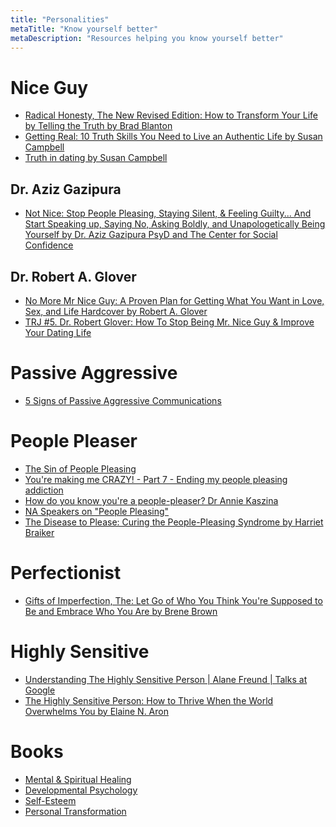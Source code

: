 ```yaml
---
title: "Personalities"
metaTitle: "Know yourself better"
metaDescription: "Resources helping you know yourself better"
---
```


# Nice Guy
* [Radical Honesty, The New Revised Edition: How to Transform Your Life by Telling the Truth by Brad Blanton](https://www.amazon.ca/dp/0970693842/)
* [Getting Real: 10 Truth Skills You Need to Live an Authentic Life by Susan Campbell](https://www.amazon.ca/Getting-Real-Truth-Skills-Authentic/dp/0915811928/)
* [Truth in dating by Susan Campbell](https://www.amazon.ca/gp/product/B004OL24DW/ref=dbs_a_def_rwt_bibl_vppi_i1)

## Dr. Aziz Gazipura
* [Not Nice: Stop People Pleasing, Staying Silent, & Feeling Guilty... And Start Speaking up, Saying No, Asking Boldly, and Unapologetically Being Yourself
by Dr. Aziz Gazipura PsyD and The Center for Social Confidence](https://www.notnicebook.com/)

## Dr. Robert A. Glover
* [No More Mr Nice Guy: A Proven Plan for Getting What You Want in Love, Sex, and Life Hardcover by Robert A. Glover](https://www.amazon.ca/No-More-Mr-Nice-Guy/dp/0762415339)
* [TRJ #5. Dr. Robert Glover: How To Stop Being Mr. Nice Guy & Improve Your Dating Life](https://youtu.be/4iHIqpnOgN8)

# Passive Aggressive
* [5 Signs of Passive Aggressive Communications](https://youtu.be/eeQwC2dQA8M)

# People Pleaser
* [The Sin of People Pleasing](https://www.youtube.com/watch?v=r22iB0Jdjwk)
* [You're making me CRAZY! - Part 7 - Ending my people pleasing addiction](https://www.youtube.com/watch?v=QMXuS_pgKCk)
* [How do you know you're a people-pleaser? Dr Annie Kaszina](https://www.youtube.com/watch?v=iY3aPomvFMY)
* [NA Speakers on "People Pleasing"](https://www.youtube.com/watch?v=PMaSthETbsg)
* [The Disease to Please: Curing the People-Pleasing Syndrome by Harriet Braiker](https://www.amazon.ca/Disease-Please-Curing-People-Pleasing-Syndrome/dp/0071385649/)

# Perfectionist
* [Gifts of Imperfection, The: Let Go of Who You Think You're Supposed to Be and Embrace Who You Are by Brene Brown](https://www.amazon.ca/Gifts-Imperfection-Think-Supposed-Embrace/dp/159285849X/)

# Highly Sensitive 
* [Understanding The Highly Sensitive Person | Alane Freund | Talks at Google](https://youtu.be/2tKDnsns2bg)
* [The Highly Sensitive Person: How to Thrive When the World Overwhelms You by Elaine N. Aron](https://www.amazon.ca/Highly-Sensitive-Person-Thrive-Overwhelms/dp/0553062182/)

# Books
* [Mental & Spiritual Healing](https://www.amazon.ca/gp/bestsellers/books/954694/ref=zg_b_bs_954694_1)
* [Developmental Psychology](https://www.amazon.ca/gp/bestsellers/books/942438/ref=pd_zg_hrsr_books)
* [Self-Esteem](https://www.amazon.ca/gp/bestsellers/books/943298/ref=pd_zg_hrsr_books)
* [Personal Transformation](https://www.amazon.ca/gp/bestsellers/books/954842/ref=pd_zg_hrsr_books)
